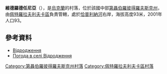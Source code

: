 {{coord|48|17|14|N|36|17|5|E|scale:30000_region:UA|display=title}}

'''維德羅德任尼亞'''（{{lang-uk|Відродження}}），是[[烏克蘭|烏克蘭]]的村落，位於該國中部[[第聶伯羅彼得羅夫斯克州|第聶伯羅彼得羅夫斯克州]]，由[[佩特羅拉夫利夫卡區|佩特羅拉夫利夫卡區]]負責管轄，處於[[恰普利納河|恰普利納河]]右岸，海拔高度93米，2001年人口93。

==參考資料==
* [http://gska2.rada.gov.ua/pls/z7502/A005?rdat1=06.12.2007&rf7571=6005 Відродження]{{dead link|date=2018年4月 |bot=InternetArchiveBot |fix-attempted=yes }}
* [http://weather.in.ua/ua/dnepropetrovskaja/3882 Погода в селі Відродження] {{Wayback|url=http://weather.in.ua/ua/dnepropetrovskaja/3882 |date=20111220203747 }}

{{DEFAULTSORT:Відродження}}
[[Category:第聶伯羅彼得羅夫斯克州村落|Category:第聶伯羅彼得羅夫斯克州村落]]
[[Category:佩特羅拉夫利夫卡區村落|Category:佩特羅拉夫利夫卡區村落]]


{{Dnipropetrovsk-geo-stub}}